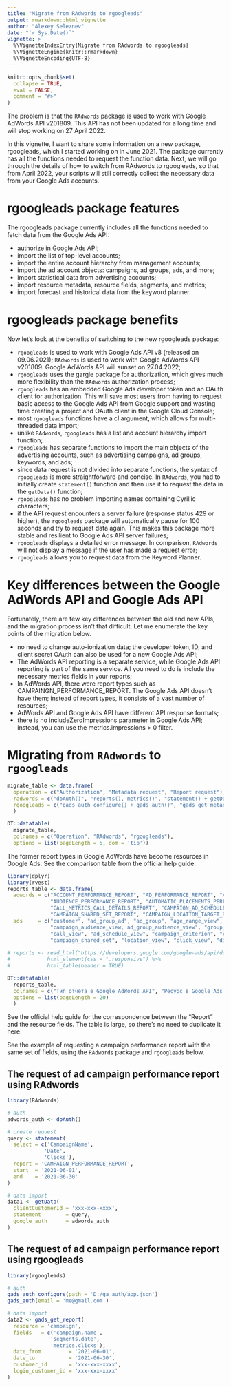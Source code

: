 ```yaml
---
title: "Migrate from RAdwords to rgoogleads"
output: rmarkdown::html_vignette
author: "Alexey Seleznev"
date: "`r Sys.Date()`"
vignette: >
  %\VignetteIndexEntry{Migrate from RAdwords to rgoogleads}
  %\VignetteEngine{knitr::rmarkdown}
  %\VignetteEncoding{UTF-8}
---
```


```r
knitr::opts_chunk$set(
  collapse = TRUE,
  eval = FALSE,
  comment = "#>"
)
```

The problem is that the `RAdwords` package is used to work with Google AdWords API v201809. This API has not been updated for a long time and will stop working on 27 April 2022. 

In this vignette, I want to share some information on a new package, rgoogleads, which I started working on in June 2021. The package currently has all the functions needed to request the function data. Next, we will go through the details of how to switch from RAdwords to rgoogleads, so that from April 2022, your scripts will still correctly collect the necessary data from your Google Ads accounts.

# rgoogleads package features

The rgoogleads package currently includes all the functions needed to fetch data from the Google Ads API:

* authorize in Google Ads API;
* import the list of top-level accounts;
* import the entire account hierarchy from management accounts;
* import the ad account objects: campaigns, ad groups, ads, and more;
* import statistical data from advertising accounts;
* import resource metadata, resource fields, segments, and metrics;
* import forecast and historical data from the keyword planner.

# rgoogleads package benefits

Now let's look at the benefits of switching to the new rgoogleads package:

* `rgoogleads` is used to work with Google Ads API v8 (released on 09.06.2021); `RAdwords` is used to work with Google AdWords API v201809. Google AdWords API will sunset on 27.04.2022;
* `rgoogleads` uses the gargle package for authorization, which gives much more flexibility than the `RAdwords` authorization process;
* `rgoogleads` has an embedded Google Ads developer token and an OAuth client for authorization. This will save most users from having to request basic access to the Google Ads API from Google support and wasting time creating a project and OAuth client in the Google Cloud Console;
* most `rgoogleads` functions have a cl argument, which allows for multi-threaded data import;
* unlike `RAdwords`, `rgoogleads` has a list and account hierarchy import function;
* `rgoogleads` has separate functions to import the main objects of the advertising accounts, such as advertising campaigns, ad groups, keywords, and ads;
* since data request is not divided into separate functions, the syntax of `rgoogleads` is more straightforward and concise. In `RAdwords`, you had to initially create `statement()` function and then use it to request the data in the `getData()` function;
* `rgoogleads` has no problem importing names containing Cyrillic characters;
* if the API request encounters a server failure (response status 429 or higher), the `rgoogleads` package will automatically pause for 100 seconds and try to request data again. This makes this package more stable and resilient to Google Ads API server failures;
* `rgoogleads` displays a detailed error message. In comparison, `RAdwords` will not display a message if the user has made a request error;
* `rgoogleads` allows you to request data from the Keyword Planner.

# Key differences between the Google AdWords API and Google Ads API

Fortunately, there are few key differences between the old and new APIs, and the migration process isn’t that difficult. Let me enumerate the key points of the migration below.

* no need to change auto-ionization data; the developer token, ID, and client secret OAuth can also be used for a new Google Ads API;
* The AdWords API reporting is a separate service, while Google Ads API reporting is part of the same service. All you need to do is include the necessary metrics fields in your reports;
* In AdWords API, there were report types such as CAMPAINGN_PERFORMANCE_REPORT. The Google Ads API doesn't have them; instead of report types, it consists of a vast number of resources;
* AdWords API and Google Ads API have different API response formats;
* there is no includeZeroImpressions parameter in Google Ads API; instead, you can use the metrics.impressions > 0 filter.

# Migrating from `RAdwords` to `rgoogleads`

```r

migrate_table <- data.frame(
  operation = c("Authorization", "Metadata request", "Report request"),
  radwords = c("doAuth()", "reports(), metrics()", "statement() + getData()"),
  rgoogleads = c("gads_auth_configure() + gads_auth()", "gads_get_metadata(), gads_get_fields()", "gads_get_report()")
  )

DT::datatable(
  migrate_table, 
  colnames = c("Operation", "RAdwords", "rgoogleads"),
  options = list(pageLength = 5, dom = 'tip'))


```

The former report types in Google AdWords have become resources in Google Ads. See the comparison table from the official help guide:


```r
library(dplyr)
library(rvest)
reports_table <- data.frame(
  adwords = c("ACCOUNT_PERFORMANCE_REPORT", "AD_PERFORMANCE_REPORT", "ADGROUP_PERFORMANCE_REPORT", "AGE_RANGE_PERFORMANCE_REPORT",
              "AUDIENCE_PERFORMANCE_REPORT", "AUTOMATIC_PLACEMENTS_PERFORMANCE_REPORT", "BID_GOAL_PERFORMANCE_REPORT", "BUDGET_PERFORMANCE_REPORT",
              "CALL_METRICS_CALL_DETAILS_REPORT", "CAMPAIGN_AD_SCHEDULE_TARGET_REPORT", "CAMPAIGN_CRITERIA_REPORT", "CAMPAIGN_PERFORMANCE_REPORT",
              "CAMPAIGN_SHARED_SET_REPORT", "CAMPAIGN_LOCATION_TARGET_REPORT", "CLICK_PERFORMANCE_REPORT", "DISPLAY_KEYWORD_PERFORMANCE_REPORT"),
  ads     = c("customer", "ad_group_ad", "ad_group", "age_range_view",
              "campaign_audience_view, ad_group_audience_view", "group_placement_view", "bidding_strategy", "campaign_budget",
              "call_view", "ad_schedule_view", "campaign_criterion", "campaign",
              "campaign_shared_set", "location_view", "click_view", "display_keyword_view"))
  
# reports <- read_html("https://developers.google.com/google-ads/api/docs/migration/mapping") %>% 
#            html_element(css = ".responsive") %>% 
#            html_table(header = TRUE)

DT::datatable(
  reports_table, 
  colnames = c("Тип отчёта в Google AdWords API", "Ресурс в Google Ads API"),
  options = list(pageLength = 20)
  )

```

See the official help guide for the correspondence between the "Report" and the resource fields. The table is large, so there’s no need to duplicate it here.

See the example of requesting a campaign performance report with the same set of fields, using the `RAdwords` package and `rgoogleads` below.

## The request of ad campaign performance report using RAdwords

```r
library(RAdwords)

# auth
adwords_auth <- doAuth()

# create request
query <- statement(
  select = c('CampaignName',
            'Date',
            'Clicks'),
  report = 'CAMPAIGN_PERFORMANCE_REPORT',
  start  = '2021-06-01',
  end    = '2021-06-30'
)

# data import
data1 <- getData(
  clientCustomerId = 'xxx-xxx-xxxx',
  statement        = query, 
  google_auth      = adwords_auth
)

```


## The request of ad campaign performance report using rgoogleads

```r
library(rgoogleads)

# auth
gads_auth_configure(path = 'D:/ga_auth/app.json')
gads_auth(email = 'me@gmail.com')

# data import
data2 <- gads_get_report(
  resource = 'campaign',
  fields   = c('campaign.name',
              'segments.date',
              'metrics.clicks'),
  date_from         = '2021-06-01',
  date_to           = '2021-06-30',
  customer_id       = 'xxx-xxx-xxxx',
  login_customer_id = 'xxx-xxx-xxxx'
)
```
